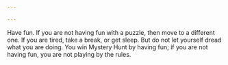 ```yaml
---

---
```


Have fun. If you are not having fun with a puzzle, then move to a different one. If you are tired, take a break, or get sleep. But do not let yourself dread what you are doing. You win Mystery Hunt by having fun; if you are not having fun, you are not playing by the rules.


